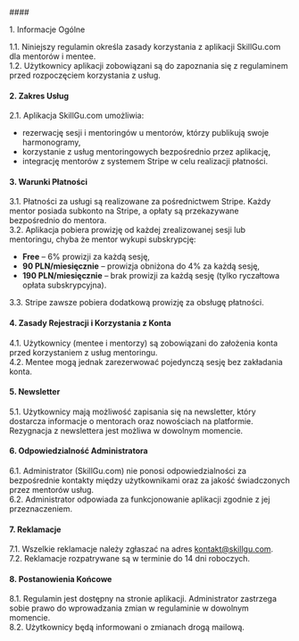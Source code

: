 <div className="leading-[25px]" style={{color:"#8E9ABB", fontSize:"14px", margin:"0px"}}>
#### <p className="text-xl lg:text-[28px] text-base800 font-bold mb-2">1. Informacje Ogólne</p>

1.1. Niniejszy regulamin określa zasady korzystania z aplikacji SkillGu.com dla mentorów i mentee.\
1.2. Użytkownicy aplikacji zobowiązani są do zapoznania się z regulaminem przed rozpoczęciem korzystania z usług.

#### <p className="text-xl lg:text-[28px] text-base800 font-bold mb-2 mt-12">2. Zakres Usług</p>

2.1. Aplikacja SkillGu.com umożliwia:
<ul>
  <li className="ml-4 list-disc">rezerwację sesji i mentoringów u mentorów, którzy publikują swoje harmonogramy,</li>
  <li className="ml-4 list-disc">korzystanie z usług mentoringowych bezpośrednio przez aplikację,</li>
  <li className="ml-4 list-disc">integrację mentorów z systemem Stripe w celu realizacji płatności.</li>
</ul>

#### <p className="text-xl lg:text-[28px] text-base800 font-bold mb-2 mt-12">3. Warunki Płatności</p>

3.1. Płatności za usługi są realizowane za pośrednictwem Stripe. Każdy mentor posiada subkonto na Stripe, a opłaty są przekazywane bezpośrednio do mentora.\
3.2. Aplikacja pobiera prowizję od każdej zrealizowanej sesji lub mentoringu, chyba że mentor wykupi subskrypcję:
<ul>
  <li className="ml-4 list-disc"><strong>Free</strong> – 6% prowizji za każdą sesję,</li>
  <li className="ml-4 list-disc"><strong>90 PLN/miesięcznie</strong> – prowizja obniżona do 4% za każdą sesję,</li>
  <li className="ml-4 list-disc"><strong>190 PLN/miesięcznie</strong> – brak prowizji za każdą sesję (tylko ryczałtowa opłata subskrypcyjna).</li>
</ul>
3.3. Stripe zawsze pobiera dodatkową prowizję za obsługę płatności.

#### <p className="text-xl lg:text-[28px] text-base800 font-bold mb-2 mt-12">4. Zasady Rejestracji i Korzystania z Konta</p>

4.1. Użytkownicy (mentee i mentorzy) są zobowiązani do założenia konta przed korzystaniem z usług mentoringu.\
4.2. Mentee mogą jednak zarezerwować pojedynczą sesję bez zakładania konta.

#### <p className="text-xl lg:text-[28px] text-base800 font-bold mb-2 mt-12">5. Newsletter</p>

5.1. Użytkownicy mają możliwość zapisania się na newsletter, który dostarcza informacje o mentorach oraz nowościach na platformie. Rezygnacja z newslettera jest możliwa w dowolnym momencie.

#### <p className="text-xl lg:text-[28px] text-base800 font-bold mb-2 mt-12">6. Odpowiedzialność Administratora</p>

6.1. Administrator (SkillGu.com) nie ponosi odpowiedzialności za bezpośrednie kontakty między użytkownikami oraz za jakość świadczonych przez mentorów usług.\
6.2. Administrator odpowiada za funkcjonowanie aplikacji zgodnie z jej przeznaczeniem.

#### <p className="text-xl lg:text-[28px] text-base800 font-bold mb-2 mt-12">7. Reklamacje</p>

7.1. Wszelkie reklamacje należy zgłaszać na adres kontakt@skillgu.com.\
7.2. Reklamacje rozpatrywane są w terminie do 14 dni roboczych.

#### <p className="text-xl lg:text-[28px] text-base800 font-bold mb-2 mt-12">8. Postanowienia Końcowe</p>

8.1. Regulamin jest dostępny na stronie aplikacji. Administrator zastrzega sobie prawo do wprowadzania zmian w regulaminie w dowolnym momencie.\
8.2. Użytkownicy będą informowani o zmianach drogą mailową.
</div>
